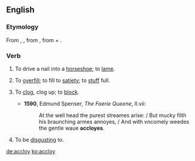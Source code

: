 ==English==
===Etymology===
From {{etyl|fro}} {{term|encloyer|lang=fro}}, {{term|encloer||to drive in a nail}}, from {{etyl|ML.}} {{term|inclavare}}, from {{etyl|la}} {{term|in-|lang=la}} + {{term|clavus||nail}}.

===Verb===
{{en-verb}}
# {{transitive|obsolete}} To drive a nail into a [[horseshoe]]; to [[lame]].
# {{transitive|obsolete}} To [[overfill]]; to fill to [[satiety]]; to [[stuff]] full.
# {{transitive|obsolete}} To [[clog]], clog up; to [[block]].
#*'''1590''', Edmund Spenser, ''The Faerie Queene'', II.vii:
#*:At the well head the purest streames arise: / But mucky filth his braunching armes annoyes, / And with vncomely weedes the gentle waue '''accloyes'''.
# {{transitive|archaic}} To be [[disgust]]ing to.

[[de:accloy]]
[[ko:accloy]]